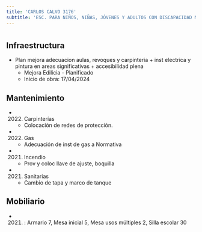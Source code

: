 ```yaml
---
title: 'CARLOS CALVO 3176'
subtitle: 'ESC. PARA NIÑOS, NIÑAS, JÓVENES Y ADULTOS CON DISCAPACIDAD MENTAL Y FORMACIÓN INTEGRAL N° 09 DR L R MAC KAY'
---
```


#
## Infraestructura

* Plan mejora adecuacion aulas, revoques y carpinteria   + inst electrica  y pintura en areas significativas + accesibilidad plena 
    + Mejora Edilicia - Planificado 
    + Inicio de obra: 17/04/2024 






## Mantenimiento

*  (2022) Carpinterías 
    + Colocación de redes de protección.

*  (2022) Gas 
    + Adecuación de inst de gas a Normativa

*  (2021) Incendio 
    + Prov y coloc  llave de ajuste, boquilla

*  (2021) Sanitarias 
    + Cambio de tapa y marco de tanque





## Mobiliario

*  (2021) : Armario 7, Mesa inicial 5, Mesa usos múltiples 2, Silla escolar 30 



